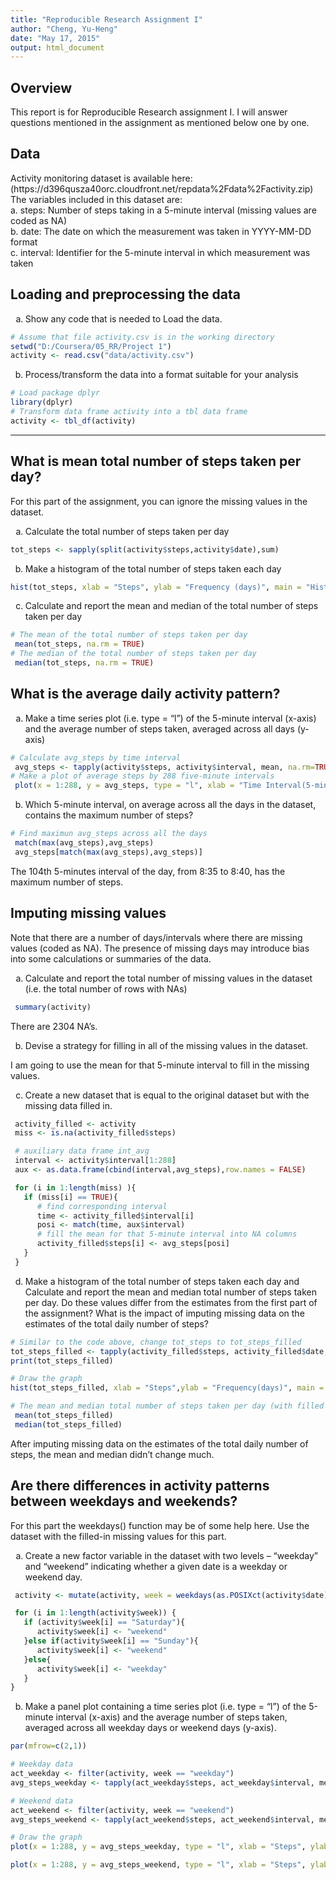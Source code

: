 ```yaml
---
title: "Reproducible Research Assignment I"
author: "Cheng, Yu-Heng"
date: "May 17, 2015"
output: html_document
---
```

## Overview
This report is for Reproducible Research assignment I. I will answer questions mentioned in the assignment as mentioned below one by one. 

## Data
Activity monitoring dataset is available here:     
(https://d396qusza40orc.cloudfront.net/repdata%2Fdata%2Factivity.zip)      
The variables included in this dataset are:     
a. steps: Number of steps taking in a 5-minute interval (missing values are coded as NA)   
b. date: The date on which the measurement was taken in YYYY-MM-DD format     
c. interval: Identifier for the 5-minute interval in which measurement was taken    

## Loading and preprocessing the data   
a. Show any code that is needed to Load the data.  
```r
# Assume that file activity.csv is in the working directory
setwd("D:/Coursera/05_RR/Project 1")
activity <- read.csv("data/activity.csv")
```

b. Process/transform the data into a format suitable for your analysis  
```r
# Load package dplyr
library(dplyr)
# Transform data frame activity into a tbl data frame
activity <- tbl_df(activity)
```

---------------------------------

## What is mean total number of steps taken per day?

For this part of the assignment, you can ignore the missing values in the dataset.

a. Calculate the total number of steps taken per day
```r
tot_steps <- sapply(split(activity$steps,activity$date),sum)
```

b. Make a histogram of the total number of steps taken each day
```r
hist(tot_steps, xlab = "Steps", ylab = "Frequency (days)", main = "Histogram of total steps taken each day",breaks = seq(0,(floor(max(tot_steps,na.rm=TRUE)/1000)+1)*1000,1000))
```

c. Calculate and report the mean and median of the total number of steps taken per day
```r
# The mean of the total number of steps taken per day
 mean(tot_steps, na.rm = TRUE)
# The median of the total number of steps taken per day
 median(tot_steps, na.rm = TRUE)
```

## What is the average daily activity pattern?

a. Make a time series plot (i.e. type = "l") of the 5-minute interval (x-axis) and the average number of steps taken, averaged across all days (y-axis)
```r
# Calculate avg_steps by time interval
 avg_steps <- tapply(activity$steps, activity$interval, mean, na.rm=TRUE)
# Make a plot of average steps by 288 five-minute intervals
 plot(x = 1:288, y = avg_steps, type = "l", xlab = "Time Interval(5-minute)", ylab = "Average Steps", main = "Average Daily Activity Pattern")

```


b. Which 5-minute interval, on average across all the days in the dataset, contains the maximum number of steps?
```r
# Find maximun avg_steps across all the days 
 match(max(avg_steps),avg_steps)
 avg_steps[match(max(avg_steps),avg_steps)]
```

The 104th 5-minutes interval of the day, from 8:35 to 8:40, has the maximum number of steps. 

## Imputing missing values

Note that there are a number of days/intervals where there are missing values (coded as NA). The presence of missing days may introduce bias into some calculations or summaries of the data.

a. Calculate and report the total number of missing values in the dataset (i.e. the total number of rows with NAs)
```r
 summary(activity)
```
There are 2304 NA's.

b. Devise a strategy for filling in all of the missing values in the dataset.   

I am going to use the mean for that 5-minute interval to fill in the missing values.  

c. Create a new dataset that is equal to the original dataset but with the missing data filled in.
```r
 activity_filled <- activity
 miss <- is.na(activity_filled$steps)

 # auxiliary data frame int_avg
 interval <- activity$interval[1:288]
 aux <- as.data.frame(cbind(interval,avg_steps),row.names = FALSE)

 for (i in 1:length(miss) ){
   if (miss[i] == TRUE){
      # find corresponding interval
      time <- activity_filled$interval[i]
      posi <- match(time, aux$interval)
      # fill the mean for that 5-minute interval into NA columns
      activity_filled$steps[i] <- avg_steps[posi]
   }
 }

```

d. Make a histogram of the total number of steps taken each day and Calculate and report the mean and median total number of steps taken per day. Do these values differ from the estimates from the first part of the assignment? What is the impact of imputing missing data on the estimates of the total daily number of steps? 

```r
# Similar to the code above, change tot_steps to tot_steps_filled    
tot_steps_filled <- tapply(activity_filled$steps, activity_filled$date, sum)
print(tot_steps_filled)

# Draw the graph
hist(tot_steps_filled, xlab = "Steps",ylab = "Frequency(days)", main = "Histogram of total steps taken each day (with filled data)",breaks = seq(0,(floor(max(tot_steps,na.rm=TRUE)/1000)+1)*1000,1000))

# The mean and median total number of steps taken per day (with filled dataset)
 mean(tot_steps_filled)
 median(tot_steps_filled)
```

After imputing missing data on the estimates of the total daily number of steps, the mean and median didn't change much.

## Are there differences in activity patterns between weekdays and weekends?

For this part the weekdays() function may be of some help here. Use the dataset with the filled-in missing values for this part.

a. Create a new factor variable in the dataset with two levels – “weekday” and “weekend” indicating whether a given date is a weekday or weekend day.
```r
 activity <- mutate(activity, week = weekdays(as.POSIXct(activity$date)))

 for (i in 1:length(activity$week)) {
   if (activity$week[i] == "Saturday"){
      activity$week[i] <- "weekend"
   }else if(activity$week[i] == "Sunday"){
      activity$week[i] <- "weekend"
   }else{
      activity$week[i] <- "weekday"
   }
}

```


b. Make a panel plot containing a time series plot (i.e. type = "l") of the 5-minute interval (x-axis) and the average number of steps taken, averaged across all weekday days or weekend days (y-axis).
```r
par(mfrow=c(2,1))

# Weekday data
act_weekday <- filter(activity, week == "weekday")
avg_steps_weekday <- tapply(act_weekday$steps, act_weekday$interval, mean, na.rm=TRUE)

# Weekend data
act_weekend <- filter(activity, week == "weekend")
avg_steps_weekend <- tapply(act_weekend$steps, act_weekend$interval, mean, na.rm=TRUE)

# Draw the graph
plot(x = 1:288, y = avg_steps_weekday, type = "l", xlab = "Steps", ylab = "Time Interval(5-minute)", main = "Average Weekday Daily Activity Pattern")

plot(x = 1:288, y = avg_steps_weekend, type = "l", xlab = "Steps", ylab = "Time Interval(5-minute)", main = "Average Weekend Daily Activity Pattern")

```
